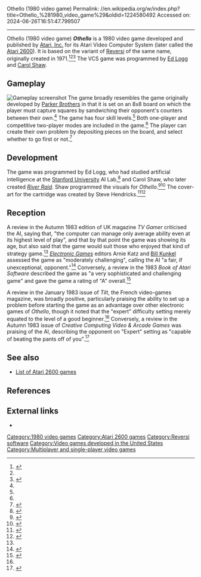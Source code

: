 Othello (1980 video game)
Permalink: //en.wikipedia.org/w/index.php?title=Othello_%281980_video_game%29&oldid=1224580492
Accessed on: 2024-06-26T16:51:47.799507



------
Othello (1980 video game)
{{short description|1980 video game for the Atari 2600}}
{{Infobox video game
|title = Othello
|image = Othello_cartridge_cover.jpg
|caption =
|programmer = [[Ed Logg]]<br>[[Carol Shaw]]
|developer = [[Atari, Inc.]]
|publisher = [[Atari, Inc.]]
|platforms = [[Atari 2600]]
|released = {{vgrelease|EU|1980}}{{vgrelease|US|1980}}
|genre = [[Strategy game|Strategy]]
|modes = [[Single-player video game|Single-player]], [[two-player video game|two-player]]
}}
'''''Othello''''' is a 1980 video game developed and published by [[Atari, Inc.]] for its Atari Video Computer System (later called the [[Atari 2600]]). It is based on the variant of [[Reversi]] of the same name, originally created in 1971.<ref name="TV Gamer">{{cite magazine|last1=Davis|first1=R.P.|date=Autumn 1983|title=Othello|url=http://www.ataricompendium.com/archives/magazines/tv_gamer/tv_gamer_autumn83.pdf|url-status=live|magazine=TV Gamer|page=31|archive-url=https://web.archive.org/web/20191123010945/http://www.ataricompendium.com/archives/magazines/tv_gamer/tv_gamer_autumn83.pdf|archive-date=23 November 2019|access-date=21 February 2021}}</ref><ref name="Lapetino" /><ref name="Weiss">{{cite book|last1=Weiss|first1=Brett|url=https://books.google.com/books?id=iYNUAAAAMAAJ&q=Othello+Atari|title=Classic Home Video Games, 1972-1984 A Complete Reference Guide|date=2007|publisher=McFarland|isbn=978-0786432264|page=87|access-date=21 February 2021}}</ref> The VCS game was programmed by [[Ed Logg]] and [[Carol Shaw]].

==Gameplay==
[[File:Othello Atari 2600.jpg|thumb|left|Gameplay screenshot]]
The game broadly resembles the game originally developed by [[Parker Brothers]] in that it is set on an 8x8 board on which the player must capture squares by sandwiching their opponent's counters between their own.<ref name="TV Gamer" /> The game has four skill levels.<ref name=manual/> Both one-player and competitive two-player modes are included in the game.<ref name="manual"/> The player can create their own problem by depositing pieces on the board, and select whether to go first or not.<ref name="Tilt">{{cite magazine|date=January 1983|title=Atari: Reduire ses prises|language=French|pages=30–31|magazine=Tilt|issue=3|url=https://archive.org/details/Tilt003/page/n29/mode/2up?q=Othello|access-date=22 February 2021}}</ref>

==Development==
The game was programmed by Ed Logg, who had studied artificial intelligence at the [[Stanford University]] AI Lab,<ref name="Rouse">{{cite book |last1=Rouse |first1=Richard |title=Game Design Theory & Practice |date=2001 |publisher=Wordware Pub. |pages=100–101, 120 |isbn=9781556227356 |url=https://books.google.com/books?id=oEv_RypcojwC&q=%22Othello%22+%22Atari%22 |access-date=21 February 2021}}</ref> and Carol Shaw, who later created ''[[River Raid]]''. Shaw programmed the visuals for ''Othello''.<ref>{{Cite interview|last=Shaw|first=Carol|subject-link=Carol Shaw|interviewer=Kevin Savetz|title=Carol Shaw, Atari and Activision|url=https://archive.org/details/carol-shaw/Carol+Shaw+320.mp3|date=29 June 2017|via=the Internet Archive|at=At 19:37}}</ref><ref>{{Cite interview|last=Shaw|first=Carol|interviewer=Benj Edwards|title=VC&G Interview: Carol Shaw, Atari’s First Female Video Game Developer|url=https://www.vintagecomputing.com/index.php/archives/800|archive-url=https://web.archive.org/web/20210108093448/https://www.vintagecomputing.com/index.php/archives/800|archive-date=8 January 2021|date=12 October 2011|quote=I also did the graphics for the Othello game that Ed Logg did.|url-status=live}}</ref> The cover-art for the cartridge was created by Steve Hendricks.<ref name="Lapetino">{{cite book |last1=Lapetino |first1=Tim |title=Art Of Atari |date=2016 |publisher=Dynamite Entertainment |isbn=9781524101060 |page=112 |url=https://books.google.com/books?id=Z50oDAAAQBAJ&q=%22Othello%22+%22VCS%22 |access-date=21 February 2021}}</ref><ref>{{Cite book|last=Guins|first=Raiford|url=https://books.google.com/books?id=RT72DwAAQBAJ&dq=Othello+1980+atari&pg=PT528|title=Atari Design: Impressions on Coin-Operated Video Game Machines|publisher=Bloomsbury Publishing|year=2020|isbn=978-1474284530}}</ref>

==Reception==
A review in the Autumn 1983 edition of UK magazine ''TV Gamer'' criticised the AI, saying that, "the computer can manage only average ability even at its highest level of play", and that by that point the game was showing its age, but also said that the game would suit those who enjoyed that kind of strategy game.<ref name="TV Gamer" /> ''[[Electronic Games]]'' editors Arnie Katz and [[Bill Kunkel (journalist)|Bill Kunkel]] assessed the game as "moderately challenging", calling the AI "a fair, if unexceptional, opponent."<ref>{{Cite book|last1=Katz|first1=Arnie|url=https://archive.org/details/book_players_strategy_guide/page/n27/mode/2up?view=theater|title=The Player's Strategy Guide to Atari VCS Home Video Games|last2=Kunkel|first2=Bill|publisher=Dell Publishing, Reese Publishing|year=1982|isbn=0-440-17058-3|location=New York|pages=36|author-link2=Bill Kunkel (journalist)}}</ref> Conversely, a review in the 1983 ''Book of Atari Software'' described the game as "a very sophisticated and challenging game" and gave the game a rating of "A" overall.<ref name="Stanton et al">{{cite journal |last1=Stanton |first1=Jeffrey |last2=Wells |first2=Robert P. |last3=Rochowansky |first3=Sandra |title=The Book of Atari Software 1983 |journal=The Book of Atari Software |date=1983 |publisher=The Book Company |issn=0736-2706 |page=328 |url=https://archive.org/details/ataribooks-the-book-of-atari-software-1983/page/n329/mode/2up?q=baseball |access-date=20 February 2021}}</ref>

A review in the January 1983 issue of ''Tilt'', the French video-games magazine, was broadly positive, particularly praising the ability to set up a problem before starting the game as an advantage over other electronic games of ''Othello'', though it noted that the "expert" difficulty setting merely equated to the level of a good beginner.<ref name="Tilt" /> Conversely, a review in the Autumn 1983 issue of ''Creative Computing Video & Arcade Games'' was praising of the AI, describing the opponent on "Expert" setting as "capable of beating the pants off of you".<ref name="Koppin">{{cite magazine|last1=Koppin|first1=Martha|date=Autumn 1983|title=Othello|url=http://www.ataricompendium.com/archives/magazines/ccvag/ccvag_fall83.pdf|magazine=Creative Computing Video & Arcade Games|volume=1|issue=2|page=72|access-date=23 February 2021}}</ref>

==See also==
{{Portal|Video games|1980s}}
*[[List of Atari 2600 games]]

==References==
{{Reflist|refs=
<ref name=manual>{{Cite book|url=https://archive.org/details/Othello_1978_Atari/mode/2up?view=theater|title=Othello: Game Program Instructions|publisher=Atari, Inc.|year=1981}}</ref>
}}

== External links ==
*{{atarimania|id=18288}}

{{DEFAULTSORT:Othello (1980 video game)}}
[[Category:1980 video games]]
[[Category:Atari 2600 games]]
[[Category:Reversi software]]
[[Category:Video games developed in the United States]]
[[Category:Multiplayer and single-player video games]]